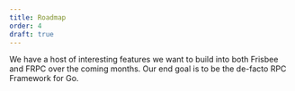 ```yaml
---
title: Roadmap
order: 4
draft: true
---
```


We have a host of interesting features we want to build into both Frisbee and FRPC over the coming months.
Our end goal is to be the de-facto RPC Framework for Go.

